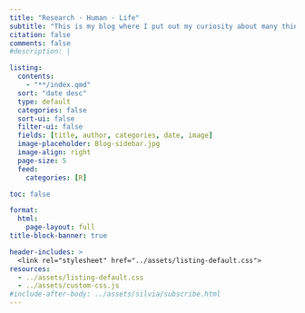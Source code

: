 ```yaml
---
title: "Research · Human · Life"
subtitle: "This is my blog where I put out my curiosity about many things in english and spanish."
citation: false
comments: false
#description: |

listing: 
  contents: 
    - "**/index.qmd"
  sort: "date desc"
  type: default
  categories: false
  sort-ui: false
  filter-ui: false
  fields: [title, author, categories, date, image]
  image-placeholder: Blog-sidebar.jpg
  image-align: right
  page-size: 5
  feed:
    categories: [R]

toc: false

format: 
  html: 
    page-layout: full
title-block-banner: true

header-includes: >
  <link rel="stylesheet" href="../assets/listing-default.css">
resources:
  - ../assets/listing-default.css 
  - ../assets/custom-css.js
#include-after-body: ../assets/silvia/subscribe.html
---
```

